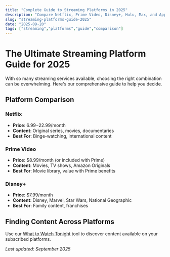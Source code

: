 ```yaml
---
title: "Complete Guide to Streaming Platforms in 2025"
description: "Compare Netflix, Prime Video, Disney+, Hulu, Max, and Apple TV+ features, pricing, and content libraries."
slug: "streaming-platforms-guide-2025"
date: "2025-09-20"
tags: ["streaming","platforms","guide","comparison"]
---
```


# The Ultimate Streaming Platform Guide for 2025

With so many streaming services available, choosing the right combination can be overwhelming. Here's our comprehensive guide to help you decide.

## Platform Comparison

### Netflix
- **Price**: $6.99-$22.99/month
- **Content**: Original series, movies, documentaries
- **Best For**: Binge-watching, international content

### Prime Video
- **Price**: $8.99/month (or included with Prime)
- **Content**: Movies, TV shows, Amazon Originals
- **Best For**: Movie library, value with Prime benefits

### Disney+
- **Price**: $7.99/month
- **Content**: Disney, Marvel, Star Wars, National Geographic
- **Best For**: Family content, franchises

## Finding Content Across Platforms

Use our [What to Watch Tonight](/what-to-watch/tonight) tool to discover content available on your subscribed platforms.

*Last updated: September 2025*

